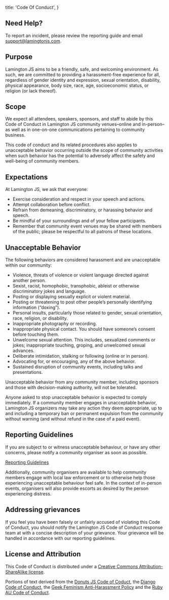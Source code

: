 
  title: 'Code Of Conduct',
}

## Need Help?

To report an incident, please review the reporting guide and email support@lamingtonjs.com.

## Purpose

Lamington JS aims to be a friendly, safe, and welcoming environment. As such, we are committed to providing a harassment-free experience for all, regardless of gender identity and expression, sexual orientation, disability, physical appearance, body size, race, age, socioeconomic status, or religion (or lack thereof).

## Scope

We expect all attendees, speakers, sponsors, and staff to abide by this Code of Conduct in Lamington JS community venues–online and in-person–as well as in one-on-one communications pertaining to community business.

This code of conduct and its related procedures also applies to unacceptable behavior occurring outside the scope of community activities when such behavior has the potential to adversely affect the safety and well-being of community members.

## Expectations

At Lamington JS, we ask that everyone:
- Exercise consideration and respect in your speech and actions.
- Attempt collaboration before conflict.
- Refrain from demeaning, discriminatory, or harassing behavior and speech.
- Be mindful of your surroundings and of your fellow participants.
- Remember that community event venues may be shared with members of the public; please be respectful to all patrons of these locations.

## Unacceptable Behavior

The following behaviors are considered harassment and are unacceptable within our community:
- Violence, threats of violence or violent language directed against another person.
- Sexist, racist, homophobic, transphobic, ableist or otherwise discriminatory jokes and language.
- Posting or displaying sexually explicit or violent material.
- Posting or threatening to post other people’s personally identifying information (“doxing”).
- Personal insults, particularly those related to gender, sexual orientation, race, religion, or disability.
- Inappropriate photography or recording.
- Inappropriate physical contact. You should have someone’s consent before touching them.
- Unwelcome sexual attention. This includes, sexualized comments or jokes; inappropriate touching, groping, and unwelcomed sexual advances.
- Deliberate intimidation, stalking or following (online or in person).
- Advocating for, or encouraging, any of the above behavior.
- Sustained disruption of community events, including talks and presentations.

Unacceptable behavior from any community member, including sponsors and those with decision-making authority, will not be tolerated.

Anyone asked to stop unacceptable behavior is expected to comply immediately.
If a community member engages in unacceptable behavior, Lamington JS organizers may take any action they deem appropriate, up to and including a temporary ban or permanent expulsion from the community without warning (and without refund in the case of a paid event).

## Reporting Guidelines

If you are subject to or witness unacceptable behaviour, or have any other concerns, please notify a community organiser as soon as possible.

[Reporting Guidelines](/conduct-reporting)

Additionally, community organisers are available to help community members engage with local law enforcement or to otherwise help those experiencing unacceptable behaviour feel safe. In the context of in-person events, organisers will also provide escorts as desired by the person experiencing distress.

## Addressing grievances

If you feel you have been falsely or unfairly accused of violating this Code of Conduct, you should notify the Lamington JS Code of Conduct response team at with a concise description of your grievance. Your grievance will be handled in accordance with our reporting guidelines.

## License and Attribution

This Code of Conduct is distributed under a [Creative Commons Attribution-ShareAlike license](https://creativecommons.org/licenses/by-sa/3.0/).

Portions of text derived from the [Donuts JS Code of Coduct](https://donutjs.club/conduct), the [Django Code of Conduct](https://www.djangoproject.com/conduct), the [Geek Feminism Anti-Harassment Policy](http://geekfeminism.wikia.com/wiki/Conference_anti-harassment/Policy) and the [Ruby AU Code of Conduct](https://ruby.org.au/policies/code-of-conduct).

